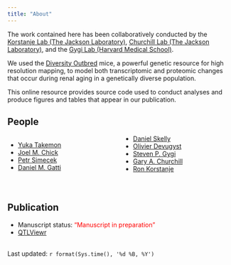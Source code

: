 ```yaml
---
title: "About"
---
```


<!-- Adding column to style page --> 
<style>
  .col2 {
    columns: 2 200px;         /* number of columns and width in pixels*/
    -webkit-columns: 2 200px; /* chrome, safari */
    -moz-columns: 2 200px;    /* firefox */
  }
  .col3 {
    columns: 3 100px;
    -webkit-columns: 3 100px;
    -moz-columns: 3 100px;
  }
</style>
<!-- end of style --> 

The work contained here has been collaboratively conducted by the [Korstanje Lab (The Jackson Laboratory)](https://www.jax.org/research-and-faculty/research-labs/the-korstanje-lab), [Churchill Lab (The Jackson Laboratory)](https://www.jax.org/research-and-faculty/research-labs/the-churchill-lab), and the [Gygi Lab (Harvard Medical School)](https://gygi.med.harvard.edu/).

We used the [Diversity Outbred](https://www.jax.org/strain/009376) mice, a powerful genetic resource for high resolution mapping, to model both transcriptomic and proteomic changes that occur during renal aging in a genetically diverse population.

This online resource provides source code used to conduct analyses and produce figures and tables that appear in our publication.
<br>

## People

<div class="col2">
* [Yuka Takemon]()
* [Joel M. Chick]()
* [Petr Simecek]()
* [Daniel M. Gatti](https://www.jax.org/research-and-faculty/faculty/research-scientists/daniel-gatti)
* [Daniel Skelly](https://www.jax.org/research-and-faculty/faculty/research-scientists/daniel-skelly)
* [Olivier Devugyst]()
* [Steven P. Gygi](http://cellbio.med.harvard.edu/people/faculty/gygi)
* [Gary A. Churchill](https://www.jax.org/research-and-faculty/faculty/gary-churchill)
* [Ron Korstanje](https://www.jax.org/research-and-faculty/faculty/ron-korstanje)
</div>
<br>

## Publication

* Manuscript status: <span style="color:red">"Manuscript in preparation"</span>
* [QTLViewr]()

<br>
Last updated: `r format(Sys.time(), '%d %B, %Y')`